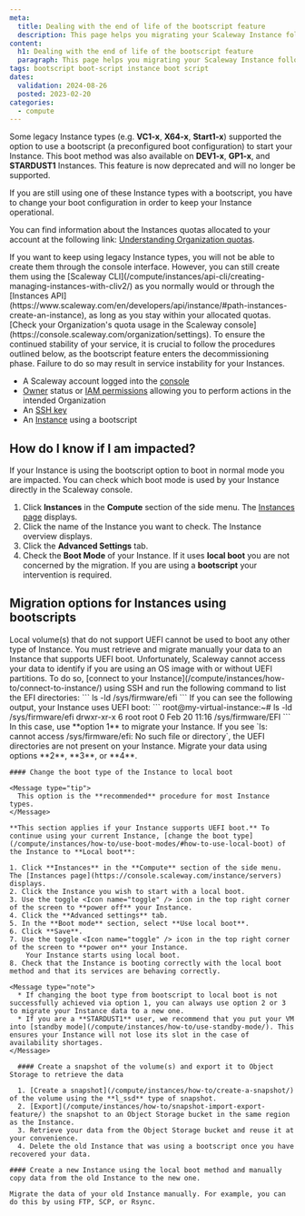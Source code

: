 ```yaml
---
meta:
  title: Dealing with the end of life of the bootscript feature
  description: This page helps you migrating your Scaleway Instance following the EOL of the bootscript feature
content:
  h1: Dealing with the end of life of the bootscript feature
  paragraph: This page helps you migrating your Scaleway Instance following the EOL of the bootscript feature
tags: bootscript boot-script instance boot script
dates:
  validation: 2024-08-26
  posted: 2023-02-20
categories:
  - compute
---
```


Some legacy Instance types (e.g. **VC1-x**, **X64-x**, **Start1-x**) supported the option to use a bootscript (a preconfigured boot configuration) to start your Instance. This boot method was also available on **DEV1-x**, **GP1-x**, and **STARDUST1** Instances. This feature is now deprecated and will no longer be supported.

If you are still using one of these Instance types with a bootscript, you have to change your boot configuration in order to keep your Instance operational.

You can find information about the Instances quotas allocated to your account at the following link: [Understanding Organization quotas](/identity-and-access-management/organizations-and-projects/additional-content/organization-quotas/).


<Message type="note">
  If you want to keep using legacy Instance types, you will not be able to create them through the console interface. However, you can still create them using the [Scaleway CLI](/compute/instances/api-cli/creating-managing-instances-with-cliv2/) as you normally would or through the [Instances API](https://www.scaleway.com/en/developers/api/instance/#path-instances-create-an-instance), as long as you stay within your allocated quotas. [Check your Organization's quota usage in the Scaleway console](https://console.scaleway.com/organization/settings).
</Message>

<Message type="important">
  To ensure the continued stability of your service, it is crucial to follow the procedures outlined below, as the bootscript feature enters the decommissioning phase. Failure to do so may result in service instability for your Instances.
</Message>

<Macro id="requirements" />

- A Scaleway account logged into the [console](https://console.scaleway.com)
- [Owner](/identity-and-access-management/iam/concepts/#owner) status or [IAM permissions](/identity-and-access-management/iam/concepts/#permission) allowing you to perform actions in the intended Organization
- An [SSH key](/identity-and-access-management/organizations-and-projects/how-to/create-ssh-key/)
- An [Instance](/compute/instances/how-to/create-an-instance/) using a bootscript

## How do I know if I am impacted?

If your Instance is using the bootscript option to boot in normal mode you are impacted. You can check which boot mode is used by your Instance directly in the Scaleway console.

1. Click **Instances** in the **Compute** section of the side menu. The [Instances page](https://console.scaleway.com/instance/servers) displays.
2. Click the name of the Instance you want to check. The Instance overview displays.
3. Click the **Advanced Settings** tab.
4. Check the **Boot Mode** of your Instance. If it uses **local boot** you are not concerned by the migration. If you are using a **bootscript** your intervention is required.

## Migration options for Instances using bootscripts

<Message type="important">
  Local volume(s) that do not support UEFI cannot be used to boot any other type of Instance. You must retrieve and migrate manually your data to an Instance that supports UEFI boot.
  Unfortunately, Scaleway cannot access your data to identify if you are using an OS image with or without UEFI partitions.
  To do so, [connect to your Instance](/compute/instances/how-to/connect-to-instance/) using SSH and run the following command to list the EFI directories:
  ```
  ls -ld /sys/firmware/efi
  ```
  If you can see the following output, your Instance uses UEFI boot:
  ```
  root@my-virtual-instance:~# ls -ld /sys/firmware/efi
  drwxr-xr-x 6 root root 0 Feb 20 11:16 /sys/firmware/EFI
  ```
  In this case, use **option 1** to migrate your Instance.
  If you see `ls: cannot access /sys/firmware/efi: No such file or directory`, the UEFI directories are not present on your Instance. Migrate your data using options **2**, **3**, or **4**.
</Message>

<Tabs id="option-1">
  <TabsTab label="Option 1 - Recommended">

    #### Change the boot type of the Instance to local boot

    <Message type="tip">
      This option is the **recommended** procedure for most Instance types.
    </Message>

    **This section applies if your Instance supports UEFI boot.** To continue using your current Instance, [change the boot type](/compute/instances/how-to/use-boot-modes/#how-to-use-local-boot) of the Instance to **Local boot**:

    1. Click **Instances** in the **Compute** section of the side menu. The [Instances page](https://console.scaleway.com/instance/servers) displays.
    2. Click the Instance you wish to start with a local boot.
    3. Use the toggle <Icon name="toggle" /> icon in the top right corner of the screen to **power off** your Instance.
    4. Click the **Advanced settings** tab.
    5. In the **Boot mode** section, select **Use local boot**.
    6. Click **Save**.
    7. Use the toggle <Icon name="toggle" /> icon in the top right corner of the screen to **power on** your Instance.
        Your Instance starts using local boot.
    8. Check that the Instance is booting correctly with the local boot method and that its services are behaving correctly.

    <Message type="note">
      * If changing the boot type from bootscript to local boot is not successfully achieved via option 1, you can always use option 2 or 3 to migrate your Instance data to a new one.
      * If you are a **STARDUST1** user, we recommend that you put your VM into [standby mode](/compute/instances/how-to/use-standby-mode/). This ensures your Instance will not lose its slot in the case of availability shortages.
    </Message>
  </TabsTab>
  <TabsTab label="Option 2">

      #### Create a snapshot of the volume(s) and export it to Object Storage to retrieve the data

      1. [Create a snapshot](/compute/instances/how-to/create-a-snapshot/) of the volume using the **l_ssd** type of snapshot.
      2. [Export](/compute/instances/how-to/snapshot-import-export-feature/) the snapshot to an Object Storage bucket in the same region as the Instance.
      3. Retrieve your data from the Object Storage bucket and reuse it at your convenience.
      4. Delete the old Instance that was using a bootscript once you have recovered your data.

  </TabsTab>
  <TabsTab label="Option 3">

    #### Create a new Instance using the local boot method and manually copy data from the old Instance to the new one.

    Migrate the data of your old Instance manually. For example, you can do this by using FTP, SCP, or Rsync.
  </TabsTab>
</Tabs>